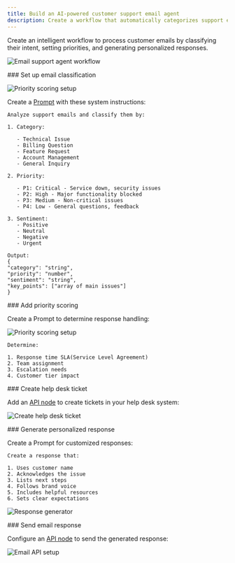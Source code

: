 ```yaml
---
title: Build an AI-powered customer support email agent
description: Create a workflow that automatically categorizes support emails, creates help desk tickets, and sends responses
---
```


Create an intelligent workflow to process customer emails by classifying their intent, setting priorities, and generating personalized responses.

![Email support agent workflow](/images/docs/evaluate/how-to/prompt-chains/tutorials/customer-support-agent.png)

<Steps>
<Step>
### Set up email classification

![Priority scoring setup](/images/docs/evaluate/how-to/prompt-chains/tutorials/email-classifier-node.png)

Create a [Prompt](/docs/evaluate/how-to/evaluate-prompts/experiment-in-prompt-playground) with these system instructions:

```plaintext title="Email classifier Prompt"
Analyze support emails and classify them by:

1. Category:

   - Technical Issue
   - Billing Question
   - Feature Request
   - Account Management
   - General Inquiry

2. Priority:

   - P1: Critical - Service down, security issues
   - P2: High - Major functionality blocked
   - P3: Medium - Non-critical issues
   - P4: Low - General questions, feedback

3. Sentiment:
   - Positive
   - Neutral
   - Negative
   - Urgent

Output:
{
"category": "string",
"priority": "number",
"sentiment": "string",
"key_points": ["array of main issues"]
}
```

</Step>

<Step>
### Add priority scoring

Create a Prompt to determine response handling:

![Priority scoring setup](/images/docs/evaluate/how-to/prompt-chains/tutorials/priority-scorer-node.png)

```plaintext title="Priority scorer"
Determine:

1. Response time SLA(Service Level Agreement)
2. Team assignment
3. Escalation needs
4. Customer tier impact
```

</Step>

<Step>
### Create help desk ticket

Add an [API node](/docs/evaluate/how-to/evaluate-chains/use-api-nodes-within-chains) to create tickets in your help desk system:

![Create help desk ticket](/images/docs/evaluate/how-to/prompt-chains/tutorials/create-ticket-in-helpdesk-node.png)

</Step>

<Step>
### Generate personalized response

Create a Prompt for customized responses:

```plaintext title="Response generator Prompt"
Create a response that:

1. Uses customer name
2. Acknowledges the issue
3. Lists next steps
4. Follows brand voice
5. Includes helpful resources
6. Sets clear expectations
```

![Response generator](/images/docs/evaluate/how-to/prompt-chains/tutorials/support-response-generator-node.png)

</Step>

<Step>
### Send email response

Configure an [API node](/docs/evaluate/how-to/evaluate-chains/use-api-nodes-within-chains) to send the generated response:

![Email API setup](/images/docs/evaluate/how-to/prompt-chains/tutorials/send-email-response-api-block.png)

</Step>
</Steps>
